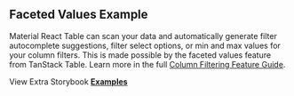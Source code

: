 
<Head>
  <title>{'Faceted Values Example - Material React Table V3 Docs'}</title>
  <meta
    name="description"
    content="An example of Material React Table which shows how to use faceted values to automatically populate filter suggestions."
  />
  <meta
    property="og:title"
    content="Faceted Values Material React Table Example"
  />
  <meta
    property="og:description"
    content="An example of Material React Table which shows how to use faceted values to automatically populate filter suggestions."
  />
</Head>

## Faceted Values Example

Material React Table can scan your data and automatically generate filter autocomplete suggestions, filter select options, or min and max values for your column filters. This is made possible by the faceted values feature from TanStack Table. Learn more in the full [Column Filtering Feature Guide](/docs/guides/column-filtering).

<Examples isPage />

View Extra Storybook **[Examples](https://www.material-react-table.dev/?path=/story/prop-playground--default)**
